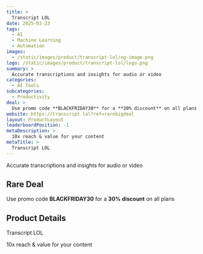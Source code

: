 ```yaml
---
title: >
  Transcript LOL
date: 2025-03-23
tags:
  - AI
  - Machine Learning
  - Automation
images:
  - /static/images/product/transcript-lol/og-image.png
logo: /static/images/product/transcript-lol/logo.png
summary: >
  Accurate transcriptions and insights for audio or video
categories:
  - AI Tools
subcategories:
  - Productivity
deal: >
  Use promo code **BLACKFRIDAY30** for a **30% discount** on all plans
website: https://transcript.lol?ref=rarebigdeal
layout: ProductLayout
leaderboardPosition: -1
metaDescription: >
  10x reach & value for your content
metaTitle: >
  Transcript LOL
---
```

Accurate transcriptions and insights for audio or video

## Rare Deal

Use promo code **BLACKFRIDAY30** for a **30% discount** on all plans

## Product Details

Transcript LOL

10x reach & value for your content
